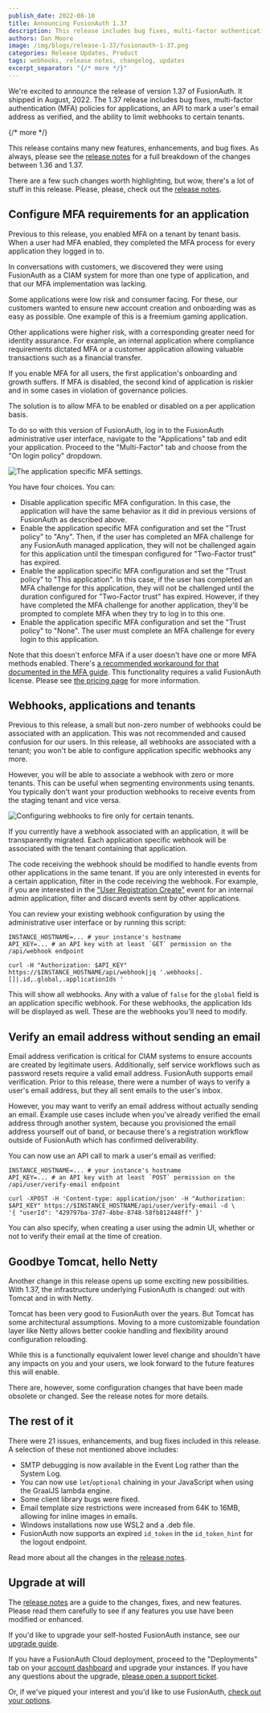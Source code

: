 ```yaml
---
publish_date: 2022-08-10 
title: Announcing FusionAuth 1.37
description: This release includes bug fixes, multi-factor authentication (MFA) policies for applications, an API to mark a user's email address as verified, and the ability to limit webhooks to a certain tenant.
authors: Dan Moore
image: /img/blogs/release-1-37/fusionauth-1-37.png
categories: Release Updates, Product
tags: webhooks, release notes, changelog, updates
excerpt_separator: "{/* more */}"
---
```


We're excited to announce the release of version 1.37 of FusionAuth. It shipped in August, 2022. The 1.37 release includes bug fixes, multi-factor authentication (MFA) policies for applications, an API to mark a user's email address as verified, and the ability to limit webhooks to certain tenants.

{/* more */}

This release contains many new features, enhancements, and bug fixes. As always, please see the [release notes](/docs/release-notes/#version-1-37-0) for a full breakdown of the changes between 1.36 and 1.37. 

There are a few such changes worth highlighting, but wow, there's a lot of stuff in this release. Please, please, check out the [release notes](/docs/release-notes/#version-1-37-0).

## Configure MFA requirements for an application 

Previous to this release, you enabled MFA on a tenant by tenant basis. When a user had MFA enabled, they completed the MFA process for every application they logged in to.

In conversations with customers, we discovered they were using FusionAuth as a CIAM system for more than one type of application, and that our MFA implementation was lacking.

Some applications were low risk and consumer facing. For these, our customers wanted to ensure new account creation and onboarding was as easy as possible. One example of this is a freemium gaming application.

Other applications were higher risk, with a corresponding greater need for identity assurance. For example, an internal application where compliance requirements dictated MFA or a customer application allowing valuable transactions such as a financial transfer.

If you enable MFA for all users, the first application's onboarding and growth suffers. If MFA is disabled, the second kind of application is riskier and in some cases in violation of governance policies.

The solution is to allow MFA to be enabled or disabled on a per application basis.

To do so with this version of FusionAuth, log in to the FusionAuth administrative user interface, navigate to the "Applications" tab and edit your application. Proceed to the "Multi-Factor" tab and choose from the "On login policy" dropdown.

![The application specific MFA settings.](/img/blogs/release-1-37/multi-factor-app-config.png)

You have four choices. You can:

* Disable application specific MFA configuration. In this case, the application will have the same behavior as it did in previous versions of FusionAuth as described above.
* Enable the application specific MFA configuration and set the "Trust policy" to "Any". Then, if the user has completed an MFA challenge for any FusionAuth managed application, they will not be challenged again for this application until the timespan configured for "Two-Factor trust" has expired.
* Enable the application specific MFA configuration and set the "Trust policy" to "This application". In this case, if the user has completed an MFA challenge for this application, they will not be challenged until the duration configured for "Two-Factor trust" has expired. However, if they have completed the MFA challenge for another application, they'll be prompted to complete MFA when they try to log in to this one.
* Enable the application specific MFA configuration and set the "Trust policy" to "None". The user must complete an MFA challenge for every login to this application.

Note that this doesn't enforce MFA if a user doesn't have one or more MFA methods enabled. There's [a recommended workaround for that documented in the MFA guide](/docs/v1/tech/guides/multi-factor-authentication#forcing-mfa). This functionality requires a valid FusionAuth license. Please see [the pricing page](/pricing) for more information.

## Webhooks, applications and tenants

Previous to this release, a small but non-zero number of webhooks could be associated with an application. This was not recommended and caused confusion for our users. In this release, all webhooks are associated with a tenant; you won't be able to configure application specific webhooks any more.

However, you will be able to associate a webhook with zero or more tenants. This can be useful when segmenting environments using tenants. You typically  don't want your production webhooks to receive events from the staging tenant and vice versa.

![Configuring webhooks to fire only for certain tenants.](/img/blogs/release-1-37/webhook-tenant-limit.png)

If you currently have a webhook associated with an application, it will be transparently migrated. Each application specific webhook will be associated with the tenant containing that application.

The code receiving the webhook should be modified to handle events from other applications in the same tenant. If you are only interested in events for a certain application, filter in the code receiving the webhook. For example, if you are interested in the ["User Registration Create"](/docs/v1/tech/events-webhooks/events/user-registration-create) event for an internal admin application, filter and discard events sent by other applications.

You can review your existing webhook configuration by using the administrative user interface or by running this script:

```shell
INSTANCE_HOSTNAME=... # your instance's hostname
API_KEY=... # an API key with at least `GET` permission on the /api/webhook endpoint

curl -H "Authorization: $API_KEY" https://$INSTANCE_HOSTNAME/api/webhook|jq '.webhooks|.[]|.id,.global,.applicationIds '
```

This will show all webhooks. Any with a value of `false` for the `global` field is an application specific webhook. For these webhooks, the application Ids will be displayed as well. These are the webhooks you'll need to modify.

## Verify an email address without sending an email

Email address verification is critical for CIAM systems to ensure accounts are created by legitimate users. Additionally, self service workflows such as password resets require a valid email address. FusionAuth supports email verification. Prior to this release, there were a number of ways to verify a user's email address, but they all sent emails to the user's inbox.

However, you may want to verify an email address without actually sending an email. Example use cases include when you've already verified the email address through another system, because you provisioned the email address yourself out of band, or because there's a registration workflow outside of FusionAuth which has confirmed deliverability.

You can now use an API call to mark a user's email as verified:

```shell
INSTANCE_HOSTNAME=... # your instance's hostname
API_KEY=... # an API key with at least `POST` permission on the /api/user/verify-email endpoint

curl -XPOST -H 'Content-type: application/json' -H "Authorization: $API_KEY" https://$INSTANCE_HOSTNAME/api/user/verify-email -d \
'{ "userId": "429797ba-37d7-4bbe-8748-58fb812448ff" }'
```

You can also specify, when creating a user using the admin UI, whether or not to verify their email at the time of creation.

## Goodbye Tomcat, hello Netty

Another change in this release opens up some exciting new possibilities. With 1.37, the infrastructure underlying FusionAuth is changed: out with Tomcat and in with Netty.

Tomcat has been very good to FusionAuth over the years. But Tomcat has some architectural assumptions. Moving to a more customizable foundation layer like Netty allows better cookie handling and flexibility around configuration reloading.

While this is a functionally equivalent lower level change and shouldn't have any impacts on you and your users, we look forward to the future features this will enable.

There are, however, some configuration changes that have been made obsolete or changed. See the release notes for more details.

## The rest of it

There were 21 issues, enhancements, and bug fixes included in this release. A selection of these not mentioned above includes:

* SMTP debugging is now available in the Event Log rather than the System Log.
* You can now use `let`/`optional` chaining in your JavaScript when using the GraalJS lambda engine.
* Some client library bugs were fixed.
* Email template size restrictions were increased from 64K to 16MB, allowing for inline images in emails.
* Windows installations now use WSL2 and a .deb file.
* FusionAuth now supports an expired `id_token` in the `id_token_hint` for the logout endpoint.

Read more about all the changes in the [release notes](/docs/release-notes/#version-1-37-0).

## Upgrade at will

The [release notes](/docs/release-notes/#version-1-37-0) are a guide to the changes, fixes, and new features. Please read them carefully to see if any features you use have been modified or enhanced.

If you'd like to upgrade your self-hosted FusionAuth instance, see our [upgrade guide](/docs/v1/tech/admin-guide/upgrade). 

If you have a FusionAuth Cloud deployment, proceed to the "Deployments" tab on your [account dashboard](https://account.fusionauth.io/account/deployment/) and upgrade your instances. If you have any questions about the upgrade, [please open a support ticket](https://account.fusionauth.io/account/support/).

Or, if we've piqued your interest and you'd like to use FusionAuth, [check out your options](/pricing).

